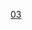 {{EstablishmentsInCenturyBC|2|3|4|2}}
{{Commonscat|3rd-century BC establishments}}

[[Category:前1千纪建立|03]]